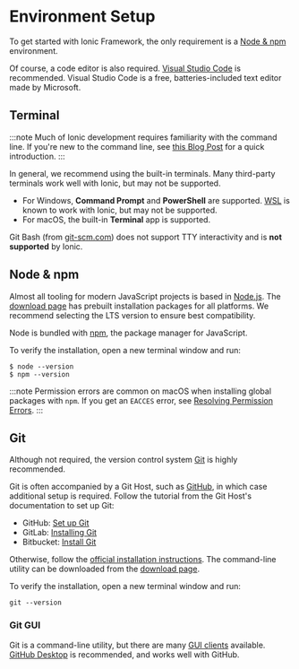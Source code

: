 # Environment Setup

To get started with Ionic Framework, the only requirement is a [Node & npm](#node-npm) environment.

Of course, a code editor is also required. [Visual Studio Code](https://code.visualstudio.com/) is recommended. Visual Studio Code is a free, batteries-included text editor made by Microsoft.

## Terminal

:::note
Much of Ionic development requires familiarity with the command line. If you're new to the command line, see [this Blog Post](https://ionicframework.com/blog/new-to-the-command-line/) for a quick introduction.
:::

In general, we recommend using the built-in terminals. Many third-party terminals work well with Ionic, but may not be supported.

- For Windows, **Command Prompt** and **PowerShell** are supported. <a href="https://docs.microsoft.com/en-us/windows/wsl/faq" target="_blank">WSL</a> is known to work with Ionic, but may not be supported.
- For macOS, the built-in **Terminal** app is supported.

Git Bash (from <a href="https://git-scm.com" target="_blank">git-scm.com</a>) does not support TTY interactivity and is **not supported** by Ionic.

## Node & npm

Almost all tooling for modern JavaScript projects is based in [Node.js](../reference/glossary.mdx#node). The [download page](https://nodejs.org/en/download/) has prebuilt installation packages for all platforms. We recommend selecting the LTS version to ensure best compatibility.

Node is bundled with [npm](../reference/glossary.mdx#npm), the package manager for JavaScript.

To verify the installation, open a new terminal window and run:

```shell
$ node --version
$ npm --version
```

:::note
Permission errors are common on macOS when installing global packages with `npm`. If you get an `EACCES` error, see [Resolving Permission Errors](../developing/tips.mdx#resolving-permission-errors).
:::

## Git

Although not required, the version control system [Git](../reference/glossary.mdx#git) is highly recommended.

Git is often accompanied by a Git Host, such as [GitHub](https://github.com/), in which case additional setup is required. Follow the tutorial from the Git Host's documentation to set up Git:

- GitHub: [Set up Git](https://help.github.com/en/articles/set-up-git)
- GitLab: [Installing Git](https://docs.gitlab.com/ee/topics/git/how_to_install_git)
- Bitbucket: [Install Git](https://www.atlassian.com/git/tutorials/install-git)

Otherwise, follow the [official installation instructions](https://git-scm.com/book/en/v2/Getting-Started-Installing-Git). The command-line utility can be downloaded from the [download page](https://git-scm.com/downloads).

To verify the installation, open a new terminal window and run:

```shell
git --version
```

### Git GUI

Git is a command-line utility, but there are many [GUI clients](https://git-scm.com/downloads/guis/) available. [GitHub Desktop](https://desktop.github.com/) is recommended, and works well with GitHub.
